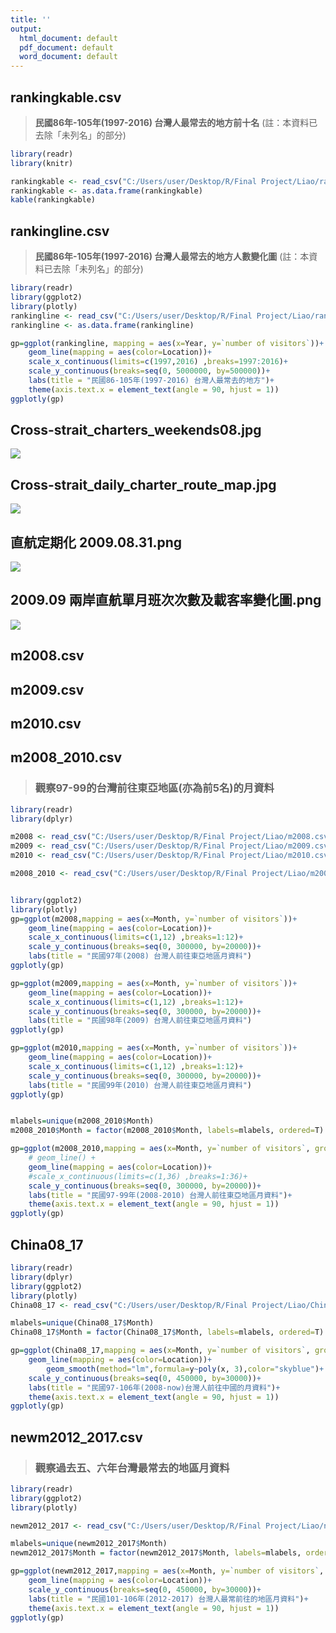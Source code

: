 ```yaml
---
title: ''
output:
  html_document: default
  pdf_document: default
  word_document: default
---
```


## rankingkable.csv
> **民國86年-105年(1997-2016) 台灣人最常去的地方前十名** (註：本資料已去除「未列名」的部分)

```r
library(readr)
library(knitr)

rankingkable <- read_csv("C:/Users/user/Desktop/R/Final Project/Liao/rankingkable.csv")
rankingkable <- as.data.frame(rankingkable)
kable(rankingkable)
```

## rankingline.csv
> **民國86年-105年(1997-2016) 台灣人最常去的地方人數變化圖** (註：本資料已去除「未列名」的部分)

```r
library(readr)
library(ggplot2)
library(plotly)
rankingline <- read_csv("C:/Users/user/Desktop/R/Final Project/Liao/rankingline.csv")
rankingline <- as.data.frame(rankingline)

gp=ggplot(rankingline, mapping = aes(x=Year, y=`number of visitors`))+
    geom_line(mapping = aes(color=Location))+
    scale_x_continuous(limits=c(1997,2016) ,breaks=1997:2016)+
    scale_y_continuous(breaks=seq(0, 5000000, by=500000))+
    labs(title = "民國86-105年(1997-2016) 台灣人最常去的地方")+
    theme(axis.text.x = element_text(angle = 90, hjust = 1))
ggplotly(gp)
```

## Cross-strait_charters_weekends08.jpg
![](C:/Users/user/Desktop/R/Final Project/Liao/Cross-strait_charters_weekends08.jpg)

## Cross-strait_daily_charter_route_map.jpg
![](C:/Users/user/Desktop/R/Final Project/Liao/Cross-strait_daily_charter_route_map.jpg)

## 直航定期化 2009.08.31.png
![](C:/Users/user/Desktop/R/Final Project/Liao/直航定期化 2009.08.31.png)

## 2009.09 兩岸直航單月班次次數及載客率變化圖.png
![](C:/Users/user/Desktop/R/Final Project/Liao/2009.09 兩岸直航單月班次次數及載客率變化圖.png)


## m2008.csv
## m2009.csv
## m2010.csv
## m2008_2010.csv
> ### 觀察97-99的台灣前往東亞地區(亦為前5名)的月資料

```r
library(readr)
library(dplyr)

m2008 <- read_csv("C:/Users/user/Desktop/R/Final Project/Liao/m2008.csv")
m2009 <- read_csv("C:/Users/user/Desktop/R/Final Project/Liao/m2009.csv")
m2010 <- read_csv("C:/Users/user/Desktop/R/Final Project/Liao/m2010.csv")

m2008_2010 <- read_csv("C:/Users/user/Desktop/R/Final Project/Liao/m2008_2010.csv")


library(ggplot2)
library(plotly)
gp=ggplot(m2008,mapping = aes(x=Month, y=`number of visitors`))+
    geom_line(mapping = aes(color=Location))+
    scale_x_continuous(limits=c(1,12) ,breaks=1:12)+
    scale_y_continuous(breaks=seq(0, 300000, by=20000))+
    labs(title = "民國97年(2008) 台灣人前往東亞地區月資料")
ggplotly(gp)

gp=ggplot(m2009,mapping = aes(x=Month, y=`number of visitors`))+
    geom_line(mapping = aes(color=Location))+
    scale_x_continuous(limits=c(1,12) ,breaks=1:12)+
    scale_y_continuous(breaks=seq(0, 300000, by=20000))+
    labs(title = "民國98年(2009) 台灣人前往東亞地區月資料")
ggplotly(gp)

gp=ggplot(m2010,mapping = aes(x=Month, y=`number of visitors`))+
    geom_line(mapping = aes(color=Location))+
    scale_x_continuous(limits=c(1,12) ,breaks=1:12)+
    scale_y_continuous(breaks=seq(0, 300000, by=20000))+
    labs(title = "民國99年(2010) 台灣人前往東亞地區月資料")
ggplotly(gp)


mlabels=unique(m2008_2010$Month)
m2008_2010$Month = factor(m2008_2010$Month, labels=mlabels, ordered=T)

gp=ggplot(m2008_2010,mapping = aes(x=Month, y=`number of visitors`, group=Location))+
    # geom_line() + 
    geom_line(mapping = aes(color=Location))+
    #scale_x_continuous(limits=c(1,36) ,breaks=1:36)+
    scale_y_continuous(breaks=seq(0, 300000, by=20000))+
    labs(title = "民國97-99年(2008-2010) 台灣人前往東亞地區月資料")+
    theme(axis.text.x = element_text(angle = 90, hjust = 1))
ggplotly(gp)
```


## China08_17
```r
library(readr)
library(dplyr)
library(ggplot2)
library(plotly)
China08_17 <- read_csv("C:/Users/user/Desktop/R/Final Project/Liao/China08_17.csv")

mlabels=unique(China08_17$Month)
China08_17$Month = factor(China08_17$Month, labels=mlabels, ordered=T)

gp=ggplot(China08_17,mapping = aes(x=Month, y=`number of visitors`, group=Location))+
    geom_line(mapping = aes(color=Location))+
        geom_smooth(method="lm",formula=y~poly(x, 3),color="skyblue")+
    scale_y_continuous(breaks=seq(0, 450000, by=30000))+
    labs(title = "民國97-106年(2008-now)台灣人前往中國的月資料")+
    theme(axis.text.x = element_text(angle = 90, hjust = 1))
ggplotly(gp)
```

## newm2012_2017.csv
> ### 觀察過去五、六年台灣最常去的地區月資料

```r
library(readr)
library(ggplot2)
library(plotly)

newm2012_2017 <- read_csv("C:/Users/user/Desktop/R/Final Project/Liao/newm2012_2017.csv")

mlabels=unique(newm2012_2017$Month)
newm2012_2017$Month = factor(newm2012_2017$Month, labels=mlabels, ordered=T)

gp=ggplot(newm2012_2017,mapping = aes(x=Month, y=`number of visitors`, group=Location))+
    geom_line(mapping = aes(color=Location))+
    scale_y_continuous(breaks=seq(0, 450000, by=30000))+
    labs(title = "民國101-106年(2012-2017) 台灣人最常前往的地區月資料")+
    theme(axis.text.x = element_text(angle = 90, hjust = 1))
ggplotly(gp)

```
